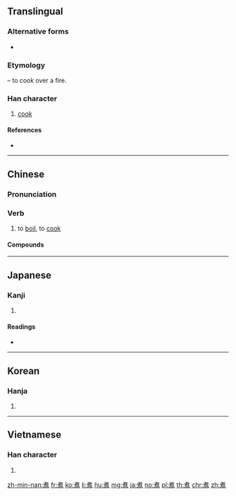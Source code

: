 {{also|煑}}
==Translingual==

===Alternative forms===
* {{l|mul|煑}}

===Etymology===
{{Han compound|者|火|alt2=灬|t2=fire|ls=psc|c1=p|c2=s}} – to cook over a fire.

===Han character===
{{Han char|rn=86|rad=火|as=08|sn=12|four=44336|canj=JAF|ids=⿱者灬}}

# [[cook]]

====References====
* {{Han ref|kx=0678.161|dkj=19165|dj=1087.170|hdz=32211.110|uh=716E|ud=29038|bh=B54E|bd=46414}}

----

==Chinese==
{{zh-forms|alt=煑}}

===Pronunciation===
{{zh-pron
|m=zhǔ
|c=zyu2
|h=pfs=chú
|md=cṳ̄
|mn=xm,tp,kh,tn,mg,hc,tc:chú/qz,lk,sx,km:chír/zz,yl:chí
|w=2tsr
|mc=y
|oc=y
|cat=v
}}

===Verb===
{{zh-verb}}

# to [[boil]], to [[cook]]
#: {{zh-x|煮 麵|to '''make''' ('''cook''') noodles}}

====Compounds====
{{zh-der|煮呢|煮沸|煮的|煮干|煮鼓|煮熟|煮飯}}

----

==Japanese==

===Kanji===
{{ja-kanji|grade=c|rs=火08}}

# {{defn|lang=ja|sort=火08}}

====Readings====
* {{ja-readings|goon=[[しょ]] (sho) {{non-joyo-reading}}|kanon=[[しょ]] (sho) {{non-joyo-reading}}|kanyoon=[[しゃ]] (sha)|kun=[[にる]] (niru), [[にえる]] (nieru)}}

----

==Korean==

===Hanja===
{{ko-hanja|hangeul=자|eumhun=|rv=ja|mr=cha|y=ca}}

# {{defn|lang=ko|sort=火08}}


----

==Vietnamese==

===Han character===
{{vi-hantu|[[chử]]|rs=火08}}

# {{defn|lang=vi|sort=火08}}

[[zh-min-nan:煮]]
[[fr:煮]]
[[ko:煮]]
[[li:煮]]
[[hu:煮]]
[[mg:煮]]
[[ja:煮]]
[[no:煮]]
[[pl:煮]]
[[th:煮]]
[[chr:煮]]
[[zh:煮]]